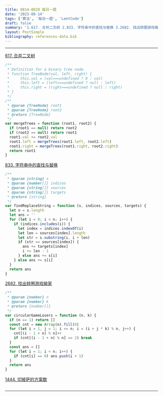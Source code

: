 ```yaml
---
title: 0814-0820 每日一题
date: '2023-08-14'
tags: ['算法', '每日一题', 'LeetCode']
draft: false
summary: '1.617. 合并二叉树 2.833. 字符串中的查找与替换 3.2682. 找出转圈游戏输家 4.1444. 切披萨的方案数'
layout: PostSimple
bibliography: references-data.bib
---
```


---

[617. 合并二叉树](https://leetcode.cn/problems/merge-two-binary-trees/description/)

```js
/**
 * Definition for a binary tree node.
 * function TreeNode(val, left, right) {
 *     this.val = (val===undefined ? 0 : val)
 *     this.left = (left===undefined ? null : left)
 *     this.right = (right===undefined ? null : right)
 * }
 */
/**
 * @param {TreeNode} root1
 * @param {TreeNode} root2
 * @return {TreeNode}
 */
var mergeTrees = function (root1, root2) {
  if (root1 == null) return root2
  if (root2 == null) return root1
  root1.val += root2.val
  root1.left = mergeTrees(root1.left, root2.left)
  root1.right = mergeTrees(root1.right, root2.right)
  return root1
}
```

[833. 字符串中的查找与替换](https://leetcode.cn/problems/find-and-replace-in-string/description/)

```js
/**
 * @param {string} s
 * @param {number[]} indices
 * @param {string[]} sources
 * @param {string[]} targets
 * @return {string}
 */
var findReplaceString = function (s, indices, sources, targets) {
  let n = s.length
  let ans = ''
  for (let i = 0; i < n; i++) {
    if (indices.includes(i)) {
      let index = indices.indexOf(i)
      let len = sources[index].length
      let str = s.substring(i, i + len)
      if (str == sources[index]) {
        ans += targets[index]
        i += len - 1
      } else ans += s[i]
    } else ans += s[i]
  }
  return ans
}
```

[2682. 找出转圈游戏输家](https://leetcode.cn/problems/find-the-losers-of-the-circular-game/description/)

```js
/**
 * @param {number} n
 * @param {number} k
 * @return {number[]}
 */
var circularGameLosers = function (n, k) {
  if (n == 1) return []
  const cnt = new Array(n).fill(0)
  for (let i = 1, j = 1; i <= n; i = (i + j * k) % n, j++) {
    cnt[(i - 1 + n) % n]++
    if (cnt[(i - 1 + n) % n] == 2) break
  }
  const ans = []
  for (let i = 1; i < n; i++) {
    if (cnt[i] == 0) ans.push(i + 1)
  }
  return ans
}
```

[1444. 切披萨的方案数](https://leetcode.cn/problems/number-of-ways-of-cutting-a-pizza/description/)

```js

```

---
